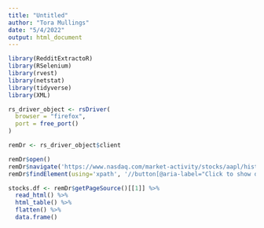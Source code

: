 ---
title: "Untitled"
author: "Tora Mullings"
date: "5/4/2022"
output: html_document
---

```{r}
library(RedditExtractoR)
library(RSelenium)
library(rvest)
library(netstat)
library(tidyverse)
library(XML)
```

```{r}
rs_driver_object <- rsDriver(
  browser = "firefox",
  port = free_port()
)
```


```{r}
remDr <- rs_driver_object$client

remDr$open()
remDr$navigate('https://www.nasdaq.com/market-activity/stocks/aapl/historical')
remDr$findElement(using='xpath', '//button[@aria-label="Click to show data for 6 months"]')$clickElement()

```

```{r}
stocks.df <- remDr$getPageSource()[[1]] %>% 
  read_html() %>%
  html_table() %>% 
  flatten() %>% 
  data.frame()
```

